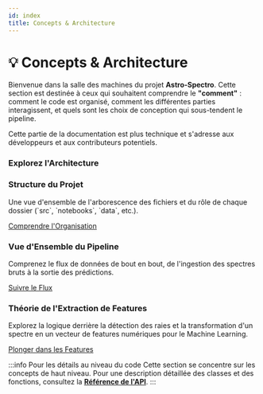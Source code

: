 ```yaml
---
id: index
title: Concepts & Architecture
---
```



# 💡 Concepts & Architecture

Bienvenue dans la salle des machines du projet **Astro-Spectro**. Cette section est destinée à ceux qui souhaitent comprendre le **"comment"** : comment le code est organisé, comment les différentes parties interagissent, et quels sont les choix de conception qui sous-tendent le pipeline.

Cette partie de la documentation est plus technique et s'adresse aux développeurs et aux contributeurs potentiels.


### Explorez l'Architecture

<div className="container" style={{padding: '0'}}>
  <div className="row">
    <div className="col col--7 margin-bottom--lg">
      <div className="card">
        <div className="card__header">
          <h3><FontAwesomeIcon icon={faProjectDiagram} /> Structure du Projet</h3>
        </div>
        <div className="card__body">
          <p>Une vue d'ensemble de l'arborescence des fichiers et du rôle de chaque dossier (`src`, `notebooks`, `data`, etc.).</p>
        </div>
        <div className="card__footer">
          <a href="./concepts/project-structure" className="button button--primary button--block">Comprendre l'Organisation</a>
        </div>
      </div>
    </div>
    <div className="col col--5 margin-bottom--lg">
      <div className="card">
        <div className="card__header">
          <h3><FontAwesomeIcon icon={faCogs} /> Vue d'Ensemble du Pipeline</h3>
        </div>
        <div className="card__body">
          <p>Comprenez le flux de données de bout en bout, de l'ingestion des spectres bruts à la sortie des prédictions.</p>
        </div>
        <div className="card__footer">
          <a href="./concepts/pipeline-overview" className="button button--primary button--block">Suivre le Flux</a>
        </div>
      </div>
    </div>
    <div className="col col--12 margin-bottom--lg">
      <div className="card">
        <div className="card__header">
          <h3><FontAwesomeIcon icon={faCubes} /> Théorie de l'Extraction de Features</h3>
        </div>
        <div className="card__body">
          <p>Explorez la logique derrière la détection des raies et la transformation d'un spectre en un vecteur de features numériques pour le Machine Learning.</p>
        </div>
        <div className="card__footer">
          <a href="./concepts/feature-engineer" className="button button--primary button--block">Plonger dans les Features</a>
        </div>
      </div>
    </div>
  </div>
</div>

:::info Pour les détails au niveau du code
Cette section se concentre sur les concepts de haut niveau. Pour une description détaillée des classes et des fonctions, consultez la **[Référence de l'API](../docs/api)**.
:::